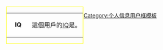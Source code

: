 <div class="wikipediauserbox" style="float: left; border:solid yellow 1px; margin: 1px;">
{| cellspacing="0" style="width: 238px; background: lightgreen;"
| style="width: 45px; height: 25px; background: white; text-align: center; font-size: {{{5|{{{id-s|14}}}}}}pt; color: {{{id-fc|black}}};" |'''IQ{{{1}}}'''
| style="font-size: {{{info-s|10}}}pt; padding: 4pt; line-height: 1.25em; color: {{{info-fc|black}}};" | 這個用戶的[[IQ]]是{{{1}}}。
|}</div>
<noinclude>
[[Category:个人信息用户框模板]]
</noinclude>